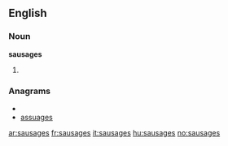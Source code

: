 ==English==

===Noun===
'''sausages'''

# {{plural of|[[sausage]]}}

===Anagrams===
* {{alphagram|aaegsssu}}
* [[assuages#English|assuages]]

[[ar:sausages]]
[[fr:sausages]]
[[it:sausages]]
[[hu:sausages]]
[[no:sausages]]